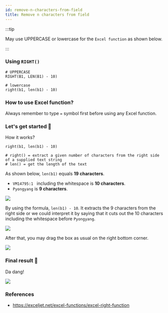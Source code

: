 ```yaml
---
id: remove-n-characters-from-field
title: Remove n characters from field  
---
```



<AuthorCard name="Yee Han Chung" image="/img/squad-profile-images/yee-han-chung.jpeg" role="Squad Member @ Microsoft MWS" linkedinUrl="https://www.linkedin.com/in/cyeehan/" />

:::tip

May use UPPERCASE or lowercase for the `Excel function` as shown below.

:::

### Using `RIGHT()`

```shell
# UPPERCASE
RIGHT(B1, LEN(B1) - 10) 

# lowercase
right(b1, len(b1) - 10)
```

### How to use Excel function?

Always remember to type `=` symbol first before using any Excel function.

### Let's get started 🚀

How it works?

```shell
right(b1, len(b1) - 10)

# right() = extract a given number of characters from the right side of a supplied text string
# len() = get the length of the text
```

As shown below, `len(b1)` equals **19 characters**.

- `VM14795:1 ` including the whitespace is **10 characters**.
- `Pyongyang` is **9 characters**.

![](step-1.png)

By using the formula, `len(b1) - 10`. It extracts the 9 characters from the right side or we could interpret it by saying that it cuts out the 10 characters including the whitespace before `Pyongyang`.

![](step-1.2.png)

After that, you may drag the box as usual on the right bottom corner.

![](step-2.png)

### Final result 🎊

Da dang!

![](step-3.png)

### References

- https://exceljet.net/excel-functions/excel-right-function